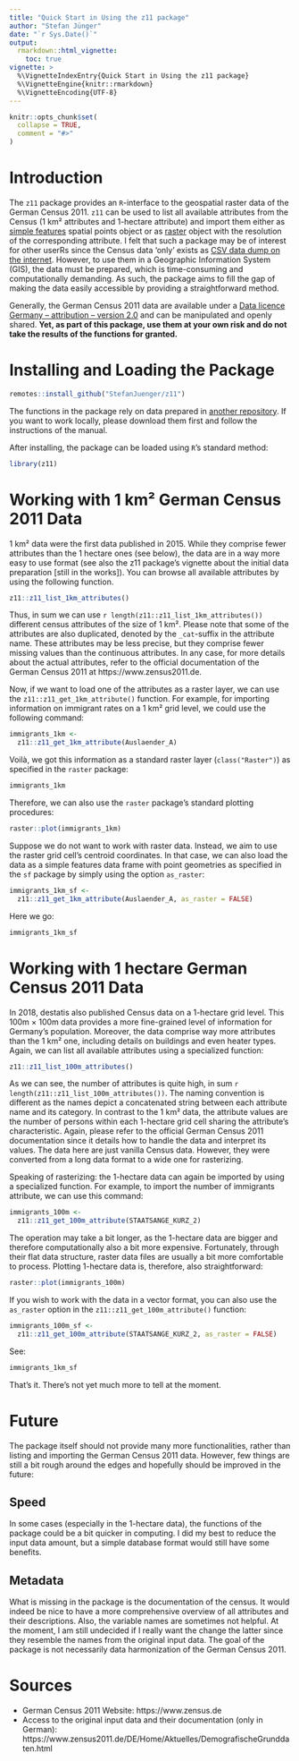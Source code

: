```yaml
---
title: "Quick Start in Using the z11 package"
author: "Stefan Jünger"
date: "`r Sys.Date()`"
output: 
  rmarkdown::html_vignette:
    toc: true
vignette: >
  %\VignetteIndexEntry{Quick Start in Using the z11 package}
  %\VignetteEngine{knitr::rmarkdown}
  %\VignetteEncoding{UTF-8}
---
```


```r
knitr::opts_chunk$set(
  collapse = TRUE,
  comment = "#>"
)
```

# Introduction
The `z11` package provides an `R`-interface to the geospatial raster data of the German Census 2011. `z11` can be used to list all available attributes from the Census (1 km² attributes and 1-hectare attribute) and import them either as [simple features](https://r-spatial.github.io/sf/) spatial points object or as [raster](https://cran.r-project.org/web/packages/raster/index.html) object with the resolution of the corresponding attribute. I felt that such a package may be of interest for other userRs since the Census data 'only' exists as [CSV data dump on the internet](https://www.zensus2011.de/DE/Home/Aktuelles/DemografischeGrunddaten.html). However, to use them in a Geographic Information System (GIS), the data must be prepared, which is time-consuming and computationally demanding. As such, the package aims to fill the gap of making the data easily accessible by providing a straightforward method.

Generally, the German Census 2011 data are available under a [Data licence Germany – attribution – version 2.0](https://www.govdata.de/dl-de/by-2-0) and can be manipulated and openly shared. **Yet, as part of this package, use them at your own risk and do not take the results of the functions for granted.**

# Installing and Loading the Package

```r
remotes::install_github("StefanJuenger/z11")
```

The functions in the package rely on data prepared in [another repository](https://github.com/StefanJuenger/z11data). If you want to work locally, please download them first and follow the instructions of the manual.

After installing, the package can be loaded using `R`'s standard method:

```r
library(z11)
```

# Working with 1 km² German Census 2011 Data
1 km² data were the first data published in 2015. While they comprise fewer attributes than the 1 hectare ones (see below), the data are in a way more easy to use format (see also the z11 package's vignette about the initial data preparation [still in the works]). You can browse all available attributes by using the following function.

```r
z11::z11_list_1km_attributes()
```

Thus, in sum we can use `r length(z11::z11_list_1km_attributes())` different census attributes of the size of 1 km². Please note that some of the attributes are also duplicated, denoted by the `_cat`-suffix in the attribute name. These attributes may be less precise, but they comprise fewer missing values than the continuous attributes. In any case, for more details about the actual attributes, refer to the official documentation of the German Census 2011 at https://www.zensus2011.de.

Now, if we want to load one of the attributes as a raster layer, we can use the `z11::z11_get_1km_attribute()` function. For example, for importing information on immigrant rates on a 1 km² grid level, we could use the following command:

```r
immigrants_1km <-
  z11::z11_get_1km_attribute(Auslaender_A)
```

Voilà, we got this information as a standard raster layer (`class("Raster")`) as specified in the `raster` package:

```r
immigrants_1km
```

Therefore, we can also use the `raster` package's standard plotting procedures:

```r
raster::plot(immigrants_1km)
```

Suppose we do not want to work with raster data. Instead, we aim to use the raster grid cell's centroid coordinates. In that case, we can also load the data as a simple features data frame with point geometries as specified in the `sf` package by simply using the option `as_raster`:

```r
immigrants_1km_sf <-
  z11::z11_get_1km_attribute(Auslaender_A, as_raster = FALSE)
```

Here we go:

```r
immigrants_1km_sf
```

# Working with 1 hectare German Census 2011 Data
In 2018, destatis also published Census data on a 1-hectare grid level. This 100m $\times$ 100m data provides a more fine-grained level of information for Germany's population. Moreover, the data comprise way more attributes than the 1 km² one, including details on buildings and even heater types. Again, we can list all available attributes using a specialized function:

```r
z11::z11_list_100m_attributes()
```

As we can see, the number of attributes is quite high, in sum `r length(z11::z11_list_100m_attributes())`. The naming convention is different as the names depict a concatenated string between each attribute name and its category. In contrast to the 1 km² data, the attribute values are the number of persons within each 1-hectare grid cell sharing the attribute's characteristic. Again, please refer to the official German Census 2011 documentation since it details how to handle the data and interpret its values. The data here are just vanilla Census data. However, they were converted from a long data format to a wide one for rasterizing.

Speaking of rasterizing: the 1-hectare data can again be imported by using a specialized function. For example, to import the number of immigrants attribute, we can use this command:

```r
immigrants_100m <-
  z11::z11_get_100m_attribute(STAATSANGE_KURZ_2)
```

The operation may take a bit longer, as the 1-hectare data are bigger and therefore computationally also a bit more expensive. Fortunately, through their flat data structure, raster data files are usually a bit more comfortable to process. Plotting 1-hectare data is, therefore, also straightforward:

```r
raster::plot(immigrants_100m)
```

If you wish to work with the data in a vector format, you can also use the `as_raster` option in the `z11::z11_get_100m_attribute()` function:

```r
immigrants_100m_sf <-
  z11::z11_get_100m_attribute(STAATSANGE_KURZ_2, as_raster = FALSE)
```

See:

```r
immigrants_1km_sf
```

That's it. There's not yet much more to tell at the moment.

# Future
The package itself should not provide many more functionalities, rather than listing and importing the German Census 2011 data. However, few things are still a bit rough around the edges and hopefully should be improved in the future:

## Speed
In some cases (especially in the 1-hectare data), the functions of the package could be a bit quicker in computing. I did my best to reduce the input data amount, but a simple database format would still have some benefits.

## Metadata
What is missing in the package is the documentation of the census. It would indeed be nice to have a more comprehensive overview of all attributes and their descriptions. Also, the variable names are sometimes not helpful. At the moment, I am still undecided if I really want the change the latter since they resemble the names from the original input data. The goal of the package is not necessarily data harmonization of the German Census 2011.


# Sources

- German Census 2011 Website: https://www.zensus.de
- Access to the original input data and their documentation (only in German): https://www.zensus2011.de/DE/Home/Aktuelles/DemografischeGrunddaten.html
